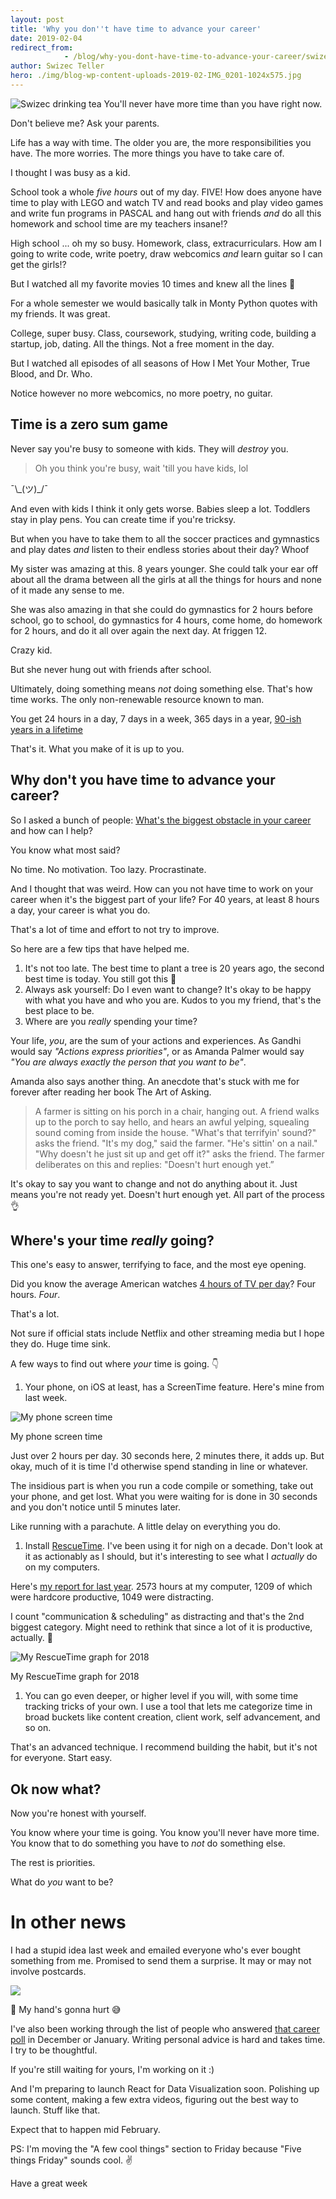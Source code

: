 ```yaml
---
layout: post
title: 'Why you don''t have time to advance your career'
date: 2019-02-04
redirect_from: 
            - /blog/why-you-dont-have-time-to-advance-your-career/swizec/8925
author: Swizec Teller
hero: ./img/blog-wp-content-uploads-2019-02-IMG_0201-1024x575.jpg
---
```

![Swizec drinking tea](./img/blog-wp-content-uploads-2019-02-IMG_0201-1024x575.jpg) You'll never have more time than you have right now.





Don't believe me? Ask your parents.



Life has a way with time. The older you are, the more responsibilities you have. The more worries. The more things you have to take care of.



I thought I was busy as a kid.



School took a whole _five hours_ out of my day. FIVE! How does anyone have time to play with LEGO and watch TV and read books and play video games and write fun programs in PASCAL and hang out with friends _and_ do all this homework and school time are my teachers insane!?



High school ... oh my so busy. Homework, class, extracurriculars. How am I going to write code, write poetry, draw webcomics _and_ learn guitar so I can get the girls!?



But I watched all my favorite movies 10 times and knew all the lines 🤔





For a whole semester we would basically talk in Monty Python quotes with my friends. It was great.



College, super busy. Class, coursework, studying, writing code, building a startup, job, dating. All the things. Not a free moment in the day.



But I watched all episodes of all seasons of How I Met Your Mother, True Blood, and Dr. Who.



Notice however no more webcomics, no more poetry, no guitar.



## Time is a zero sum game



Never say you're busy to someone with kids. They will _destroy_ you.



> Oh you think you're busy, wait 'till you have kids, lol



¯\\\_(ツ)\_/¯



And even with kids I think it only gets worse. Babies sleep a lot. Toddlers stay in play pens. You can create time if you're tricksy.



But when you have to take them to all the soccer practices and gymnastics and play dates _and_ listen to their endless stories about their day? Whoof



My sister was amazing at this. 8 years younger. She could talk your ear off about all the drama between all the girls at all the things for hours and none of it made any sense to me.



She was also amazing in that she could do gymnastics for 2 hours before school, go to school, do gymnastics for 4 hours, come home, do homework for 2 hours, and do it all over again the next day. At friggen 12.



Crazy kid.



But she never hung out with friends after school.



Ultimately, doing something means _not_ doing something else. That's how time works. The only non-renewable resource known to man.



You get 24 hours in a day, 7 days in a week, 365 days in a year, [90-ish years in a lifetime](https://waitbutwhy.com/2014/05/life-weeks.html)



That's it. What you make of it is up to you.



## Why don't you have time to advance your career?



So I asked a bunch of people: [What's the biggest obstacle in your career](https://swizecteller.typeform.com/to/GQP8T6) and how can I help?



You know what most said?



No time. No motivation. Too lazy. Procrastinate.



And I thought that was weird. How can you not have time to work on your career when it's the biggest part of your life? For 40 years, at least 8 hours a day, your career is what you do.



That's a lot of time and effort to not try to improve.



So here are a few tips that have helped me.



1. It's not too late. The best time to plant a tree is 20 years ago, the second best time is today. You still got this 💪
2. Always ask yourself: Do I even want to change? It's okay to be happy with what you have and who you are. Kudos to you my friend, that's the best place to be.
3. Where are you _really_ spending your time?



Your life, _you_, are the sum of your actions and experiences. As Gandhi would say _"Actions express priorities"_, or as Amanda Palmer would say _"You are always exactly the person that you want to be"_.





Amanda also says another thing. An anecdote that's stuck with me for forever after reading her book The Art of Asking.



> A farmer is sitting on his porch in a chair, hanging out. A friend walks up to the porch to say hello, and hears an awful yelping, squealing sound coming from inside the house. "What's that terrifyin' sound?" asks the friend. "It's my dog," said the farmer. "He's sittin' on a nail." "Why doesn't he just sit up and get off it?" asks the friend. The farmer deliberates on this and replies: "Doesn't hurt enough yet.”



It's okay to say you want to change and not do anything about it. Just means you're not ready yet. Doesn't hurt enough yet. All part of the process 👌



## Where's your time _really_ going?



This one's easy to answer, terrifying to face, and the most eye opening.



Did you know the average American watches [4 hours of TV per day](https://en.wikipedia.org/wiki/Television_consumption#Statistics)? Four hours. _Four_.



That's a lot.



Not sure if official stats include Netflix and other streaming media but I hope they do. Huge time sink.



A few ways to find out where _your_ time is going. 👇



1. Your phone, on iOS at least, has a ScreenTime feature. Here's mine from last week.



![My phone screen time](./img/uyJzveX.jpg)



My phone screen time





Just over 2 hours per day. 30 seconds here, 2 minutes there, it adds up. But okay, much of it is time I'd otherwise spend standing in line or whatever.



The insidious part is when you run a code compile or something, take out your phone, and get lost. What you were waiting for is done in 30 seconds and you don't notice until 5 minutes later.



Like running with a parachute. A little delay on everything you do.



1. Install [RescueTime](https://www.rescuetime.com/). I've been using it for nigh on a decade. Don't look at it as actionably as I should, but it's interesting to see what I _actually_ do on my computers.



Here's [my report for last year](https://www.rescuetime.com/year-in-review/2018/B63tJfPuyTkrwWqRMU2gexOsFOinXSOrsPO8dyvQ). 2573 hours at my computer, 1209 of which were hardcore productive, 1049 were distracting.



I count "communication & scheduling" as distracting and that's the 2nd biggest category. Might need to rethink that since a lot of it is productive, actually. 🤔



![My RescueTime graph for 2018](./img/pBtJNoG.png)



My RescueTime graph for 2018





1. You can go even deeper, or higher level if you will, with some time tracking tricks of your own. I use a tool that lets me categorize time in broad buckets like content creation, client work, self advancement, and so on.



That's an advanced technique. I recommend building the habit, but it's not for everyone. Start easy.



## Ok now what?



Now you're honest with yourself.



You know where your time is going. You know you'll never have more time. You know that to do something you have to _not_ do something else.



The rest is priorities.



What do _you_ want to be?





# In other news



I had a stupid idea last week and emailed everyone who's ever bought something from me. Promised to send them a surprise. It may or may not involve postcards.



![](./img/PLC5Lct.png)



💌 My hand's gonna hurt 😅



I've also been working through the list of people who answered [that career poll](https://swizecteller.typeform.com/to/GQP8T6) in December or January. Writing personal advice is hard and takes time. I try to be thoughtful.



If you're still waiting for yours, I'm working on it :)



And I'm preparing to launch React for Data Visualization soon. Polishing up some content, making a few extra videos, figuring out the best way to launch. Stuff like that.



Expect that to happen mid February.



PS: I'm moving the "A few cool things" section to Friday because "Five things Friday" sounds cool. ✌️



Have a great week